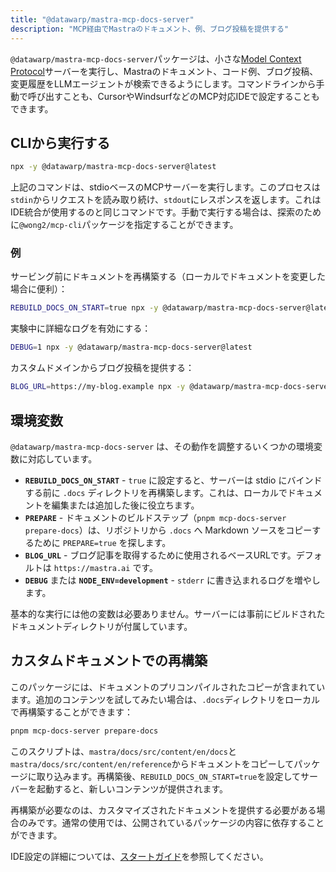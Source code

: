 ```yaml
---
title: "@datawarp/mastra-mcp-docs-server"
description: "MCP経由でMastraのドキュメント、例、ブログ投稿を提供する"
---
```


`@datawarp/mastra-mcp-docs-server`パッケージは、小さな[Model Context Protocol](https://github.com/modelcontextprotocol/mcp)サーバーを実行し、Mastraのドキュメント、コード例、ブログ投稿、変更履歴をLLMエージェントが検索できるようにします。コマンドラインから手動で呼び出すことも、CursorやWindsurfなどのMCP対応IDEで設定することもできます。

## CLIから実行する

```bash
npx -y @datawarp/mastra-mcp-docs-server@latest
```

上記のコマンドは、stdioベースのMCPサーバーを実行します。このプロセスは`stdin`からリクエストを読み取り続け、`stdout`にレスポンスを返します。これはIDE統合が使用するのと同じコマンドです。手動で実行する場合は、探索のために`@wong2/mcp-cli`パッケージを指定することができます。

### 例

サービング前にドキュメントを再構築する（ローカルでドキュメントを変更した場合に便利）：

```bash
REBUILD_DOCS_ON_START=true npx -y @datawarp/mastra-mcp-docs-server@latest
```

実験中に詳細なログを有効にする：

```bash
DEBUG=1 npx -y @datawarp/mastra-mcp-docs-server@latest
```

カスタムドメインからブログ投稿を提供する：

```bash
BLOG_URL=https://my-blog.example npx -y @datawarp/mastra-mcp-docs-server@latest
```

## 環境変数

`@datawarp/mastra-mcp-docs-server` は、その動作を調整するいくつかの環境変数に対応しています。

- **`REBUILD_DOCS_ON_START`** - `true` に設定すると、サーバーは stdio にバインドする前に `.docs` ディレクトリを再構築します。これは、ローカルでドキュメントを編集または追加した後に役立ちます。
- **`PREPARE`** - ドキュメントのビルドステップ（`pnpm mcp-docs-server prepare-docs`）は、リポジトリから `.docs` へ Markdown ソースをコピーするために `PREPARE=true` を探します。
- **`BLOG_URL`** - ブログ記事を取得するために使用されるベースURLです。デフォルトは `https://mastra.ai` です。
- **`DEBUG`** または **`NODE_ENV=development`** - `stderr` に書き込まれるログを増やします。

基本的な実行には他の変数は必要ありません。サーバーには事前にビルドされたドキュメントディレクトリが付属しています。

## カスタムドキュメントでの再構築

このパッケージには、ドキュメントのプリコンパイルされたコピーが含まれています。追加のコンテンツを試してみたい場合は、`.docs`ディレクトリをローカルで再構築することができます：

```bash
pnpm mcp-docs-server prepare-docs
```

このスクリプトは、`mastra/docs/src/content/en/docs`と`mastra/docs/src/content/en/reference`からドキュメントをコピーしてパッケージに取り込みます。再構築後、`REBUILD_DOCS_ON_START=true`を設定してサーバーを起動すると、新しいコンテンツが提供されます。

再構築が必要なのは、カスタマイズされたドキュメントを提供する必要がある場合のみです。通常の使用では、公開されているパッケージの内容に依存することができます。

IDE設定の詳細については、[スタートガイド](/docs/getting-started/mcp-docs-server)を参照してください。
